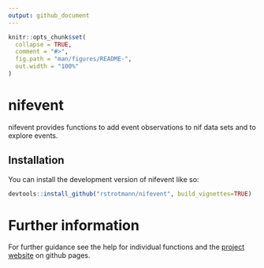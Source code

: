 ```yaml
---
output: github_document
---
```


<!-- README.md is generated from README.Rmd. Please edit that file -->

```r
knitr::opts_chunk$set(
  collapse = TRUE,
  comment = "#>",
  fig.path = "man/figures/README-",
  out.width = "100%"
)
```

# nifevent

<!-- badges: start -->
<!-- badges: end -->

nifevent provides functions to add event observations to nif data sets and to
explore events.

## Installation

You can install the development version of nifevent like so:

``` r
devtools::install_github("rstrotmann/nifevent", build_vignettes=TRUE)
```

# Further information

For further guidance see the help for individual functions and the [project
website](https://rstrotmann.github.io/nifevent/) on github pages.
